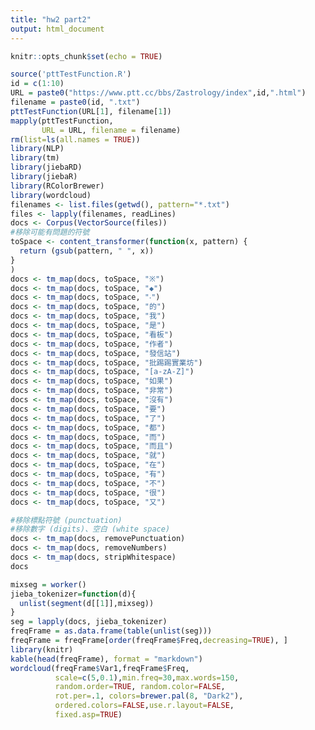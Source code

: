 ```yaml
---
title: "hw2 part2"
output: html_document
---
```


```r
knitr::opts_chunk$set(echo = TRUE)

source('pttTestFunction.R')
id = c(1:10)
URL = paste0("https://www.ptt.cc/bbs/Zastrology/index",id,".html")
filename = paste0(id, ".txt")
pttTestFunction(URL[1], filename[1])
mapply(pttTestFunction, 
       URL = URL, filename = filename)
rm(list=ls(all.names = TRUE))
library(NLP)
library(tm)
library(jiebaRD)
library(jiebaR)
library(RColorBrewer)
library(wordcloud)
filenames <- list.files(getwd(), pattern="*.txt")
files <- lapply(filenames, readLines)
docs <- Corpus(VectorSource(files))
#移除可能有問題的符號
toSpace <- content_transformer(function(x, pattern) {
  return (gsub(pattern, " ", x))
}
)
docs <- tm_map(docs, toSpace, "※")
docs <- tm_map(docs, toSpace, "◆")
docs <- tm_map(docs, toSpace, "‧")
docs <- tm_map(docs, toSpace, "的")
docs <- tm_map(docs, toSpace, "我")
docs <- tm_map(docs, toSpace, "是")
docs <- tm_map(docs, toSpace, "看板")
docs <- tm_map(docs, toSpace, "作者")
docs <- tm_map(docs, toSpace, "發信站")
docs <- tm_map(docs, toSpace, "批踢踢實業坊")
docs <- tm_map(docs, toSpace, "[a-zA-Z]")
docs <- tm_map(docs, toSpace, "如果")
docs <- tm_map(docs, toSpace, "非常")
docs <- tm_map(docs, toSpace, "沒有")
docs <- tm_map(docs, toSpace, "要")
docs <- tm_map(docs, toSpace, "了")
docs <- tm_map(docs, toSpace, "都")
docs <- tm_map(docs, toSpace, "而")
docs <- tm_map(docs, toSpace, "而且")
docs <- tm_map(docs, toSpace, "就")
docs <- tm_map(docs, toSpace, "在")
docs <- tm_map(docs, toSpace, "有")
docs <- tm_map(docs, toSpace, "不")
docs <- tm_map(docs, toSpace, "很")
docs <- tm_map(docs, toSpace, "又")

#移除標點符號 (punctuation)
#移除數字 (digits)、空白 (white space)
docs <- tm_map(docs, removePunctuation)
docs <- tm_map(docs, removeNumbers)
docs <- tm_map(docs, stripWhitespace)
docs

mixseg = worker()
jieba_tokenizer=function(d){
  unlist(segment(d[[1]],mixseg))
}
seg = lapply(docs, jieba_tokenizer)
freqFrame = as.data.frame(table(unlist(seg)))
freqFrame = freqFrame[order(freqFrame$Freq,decreasing=TRUE), ]
library(knitr)
kable(head(freqFrame), format = "markdown")
wordcloud(freqFrame$Var1,freqFrame$Freq,
          scale=c(5,0.1),min.freq=30,max.words=150,
          random.order=TRUE, random.color=FALSE, 
          rot.per=.1, colors=brewer.pal(8, "Dark2"),
          ordered.colors=FALSE,use.r.layout=FALSE,
          fixed.asp=TRUE)

```

